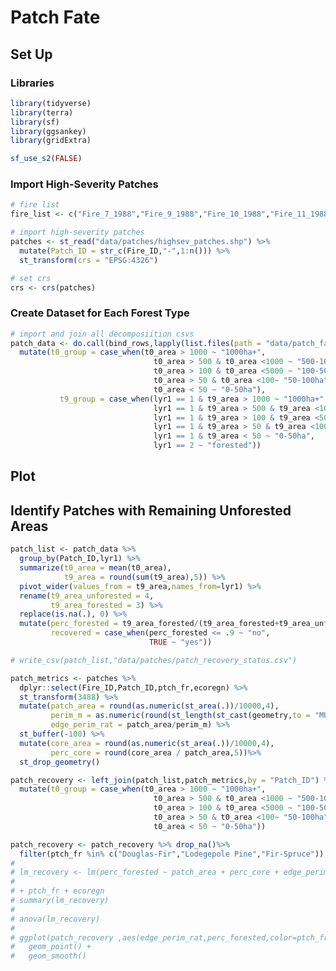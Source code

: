 
# Patch Fate

## Set Up

### Libraries
```r
library(tidyverse)
library(terra)
library(sf)
library(ggsankey)
library(gridExtra)

sf_use_s2(FALSE)
```

### Import High-Severity Patches

```r
# fire list
fire_list <- c("Fire_7_1988","Fire_9_1988","Fire_10_1988","Fire_11_1988","Fire_12_1988","Fire_13_1988","Fire_14_1988","Fire_15_1988","Fire_16_1988","Fire_18_1988","Fire_19_1988","Fire_20_1988","Fire_22_1988","Fire_23_1988","Fire_25_1988","Fire_26_1988","Fire_28_1988","Fire_29_1988","Fire_31_1988","Fire_32_1989","Fire_33_1989","Fire_35_1989","Fire_38_1989","Fire_41_1989","Fire_42_1989","Fire_48_1990","Fire_49_1991","Fire_50_1991","Fire_51_1991","Fire_54_1991","Fire_1_1988","Fire_2_1988","Fire_3_1988","Fire_4_1988")

# import high-severity patches
patches <- st_read("data/patches/highsev_patches.shp") %>% 
  mutate(Patch_ID = str_c(Fire_ID,"-",1:n())) %>% 
  st_transform(crs = "EPSG:4326")

# set crs
crs <- crs(patches)
```
### Create Dataset for Each Forest Type

```r
# import and join all decomposiition csvs
patch_data <- do.call(bind_rows,lapply(list.files(path = "data/patch_fate", pattern = "Fire", all.files=TRUE, full.names=TRUE),read_csv))%>% 
  mutate(t0_group = case_when(t0_area > 1000 ~ "1000ha+",
                                t0_area > 500 & t0_area <1000 ~ "500-1000ha",
                                t0_area > 100 & t0_area <5000 ~ "100-500ha",
                                t0_area > 50 & t0_area <100~ "50-100ha",
                                t0_area < 50 ~ "0-50ha"),
           t9_group = case_when(lyr1 == 1 & t9_area > 1000 ~ "1000ha+",
                                lyr1 == 1 & t9_area > 500 & t9_area <1000 ~ "500-1000ha",
                                lyr1 == 1 & t9_area > 100 & t9_area <5000 ~ "100-500ha",
                                lyr1 == 1 & t9_area > 50 & t9_area <100~ "50-100ha",
                                lyr1 == 1 & t9_area < 50 ~ "0-50ha",
                                lyr1 == 2 ~ "forested"))
```
## Plot

## Identify Patches with Remaining Unforested Areas

```r
patch_list <- patch_data %>% 
  group_by(Patch_ID,lyr1) %>% 
  summarize(t0_area = mean(t0_area),
            t9_area = round(sum(t9_area),5)) %>% 
  pivot_wider(values_from = t9_area,names_from=lyr1) %>% 
  rename(t9_area_unforested = 4,
         t9_area_forested = 3) %>% 
  replace(is.na(.), 0) %>% 
  mutate(perc_forested = t9_area_forested/(t9_area_forested+t9_area_unforested),
         recovered = case_when(perc_forested <= .9 ~ "no",
                               TRUE ~ "yes"))

# write_csv(patch_list,"data/patches/patch_recovery_status.csv") 
```

```r
patch_metrics <- patches %>% 
  dplyr::select(Fire_ID,Patch_ID,ptch_fr,ecoregn) %>% 
  st_transform(3488) %>% 
  mutate(patch_area = round(as.numeric(st_area(.))/10000,4),
         perim_m = as.numeric(round(st_length(st_cast(geometry,to = "MULTILINESTRING")),4)),
         edge_perim_rat = patch_area/perim_m) %>% 
  st_buffer(-100) %>% 
  mutate(core_area = round(as.numeric(st_area(.))/10000,4),
         perc_core = round(core_area / patch_area,5))%>% 
  st_drop_geometry()
```


```r
patch_recovery <- left_join(patch_list,patch_metrics,by = "Patch_ID") %>% 
  mutate(t0_group = case_when(t0_area > 1000 ~ "1000ha+",
                                t0_area > 500 & t0_area <1000 ~ "500-1000ha",
                                t0_area > 100 & t0_area <5000 ~ "100-500ha",
                                t0_area > 50 & t0_area <100~ "50-100ha",
                                t0_area < 50 ~ "0-50ha"))

patch_recovery <- patch_recovery %>% drop_na()%>% 
  filter(ptch_fr %in% c("Douglas-Fir","Lodegepole Pine","Fir-Spruce"))
# 
# lm_recovery <- lm(perc_forested ~ patch_area + perc_core + edge_perim_rat  , data = patch_recovery)
# 
# + ptch_fr + ecoregn
# summary(lm_recovery)
# 
# anova(lm_recovery)
# 
# ggplot(patch_recovery ,aes(edge_perim_rat,perc_forested,color=ptch_fr)) +
#   geom_point() +
#   geom_smooth()
```

